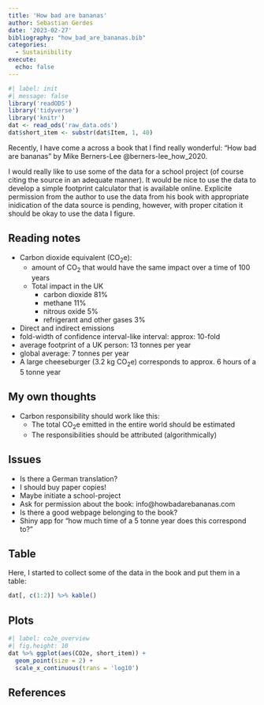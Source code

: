 ```yaml
---
title: 'How bad are bananas'
author: Sebastian Gerdes
date: '2023-02-27'
bibliography: "how_bad_are_bananas.bib"
categories:
  - Sustainibility
execute: 
  echo: false
---
```


```r
#| label: init
#| message: false
library('readODS')
library('tidyverse')
library('knitr')
dat <- read_ods('raw_data.ods')
dat$short_item <- substr(dat$Item, 1, 40)
```


Recently, I have come a across a book that I find really wonderful: "How bad are bananas" by Mike Berners-Lee @berners-lee_how_2020.

I would really like to use some of the data for a school project (of course citing the source in an adequate manner). It would be nice to use the data to develop a simple footprint calculator that is available online. Explicite permission from the author to use the data from his book with appropriate inidication of the data source is pending, however, with proper citation it should be okay to use the data I figure.


## Reading notes
* Carbon dioxide equivalent (CO~2~e):
  - amount of CO~2~ that would have the same impact over a time of 100 years
  - Total impact in the UK
    + carbon dioxide 81%
    + methane 11%
    + nitrous oxide 5%
    + refrigerant and other gases 3%
* Direct and indirect emissions
* fold-width of confidence interval-like interval: approx: 10-fold
* average footprint of a UK person: 13 tonnes per year
* global average: 7 tonnes per year
* A large cheeseburger (3.2 kg CO~2~e) corresponds to approx. 6 hours of a 5 tonne year

## My own thoughts
* Carbon responsibility should work like this:
  - The total CO~2~e emitted in the entire world should be estimated
  - The responsibilities should be attributed (algorithmically)

## Issues
* Is there a German translation?
* I should buy paper copies!
* Maybe initiate a school-project
* Ask for permission about the book: info@howbadarebananas.com
* Is there a good webpage belonging to the book?
* Shiny app for "how much time of a 5 tonne year does this correspond to?"


## Table
Here, I started to collect some of the data in the book and put them in a table:
```r
dat[, c(1:2)] %>% kable()
```

## Plots
```r
#| label: co2e_overview
#| fig.height: 10
dat %>% ggplot(aes(CO2e, short_item)) + 
  geom_point(size = 2) +
  scale_x_continuous(trans = 'log10')
```

## References
